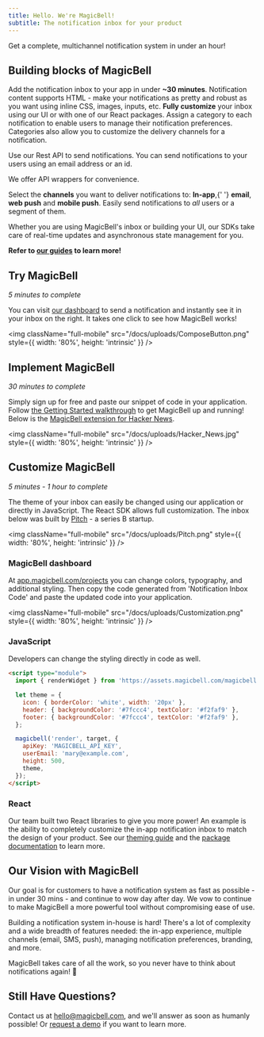 ```yaml
---
title: Hello. We're MagicBell!
subtitle: The notification inbox for your product
---
```


<Note className="text-darkPurple bg-purple bg-opacity-5 border-none text-lg text-center">
  Get a complete, multichannel notification system in under an hour!
</Note>

## Building blocks of MagicBell

<Grid>
  <Card title="Notification inbox">
    Add the notification inbox to your app in under <b>~30 minutes</b>.
  </Card>
  <Card title="Rich text">
    Notification content supports HTML - make your notifications as pretty and robust as
    you want using inline CSS, images, inputs, etc.
  </Card>
  <Card title="Customization">
    <b>Fully customize</b> your inbox using our UI or with one of our React packages.
  </Card>
  <Card title="Categories">
    Assign a category to each notification to enable users to manage their notification
    preferences. Categories also allow you to customize the delivery channels for a
    notification.
  </Card>
  <Card title="API">
    <p>
      Use our Rest API to send notifications. You can send notifications to your users
      using an email address or an id.
    </p>
    <p>We offer API wrappers for convenience.</p>
  </Card>
  <Card title="Channels">
    Select the <b>channels</b> you want to deliver notifications to: <b>In-app</b>,{' '}
    <b>email</b>, <b>web push</b> and <b>mobile push</b>.
  </Card>
  <Card title="Announcements">
    Easily send notifications to <i>all</i> users or a segment of them.
  </Card>
</Grid>

Whether you are using MagicBell's inbox or building your UI, our SDKs take care of real-time updates and asynchronous state management for you.

<strong>
  Refer to <a href="https://magicbell.com/docs/channels">our guides</a> to learn more!
</strong>

## Try MagicBell

<i>5 minutes to complete</i>

You can visit [our dashboard](https://app.magicbell.com) to send a notification and instantly see it in your inbox on the right. It takes one click to see how MagicBell works!

<img
  className="full-mobile"
  src="/docs/uploads/ComposeButton.png"
  style={{ width: '80%', height: 'intrinsic' }}
/>

## Implement MagicBell

<i>30 minutes to complete</i>

Simply sign up for free and paste our snippet of code in your application. Follow [the Getting Started walkthrough](https://magicbell.com/docs/getting-started-with-magicbell) to get MagicBell up and running! Below is the <a href="https://chrome.google.com/webstore/detail/hacker-news-notifications/bbkfblhdgiddlkfkipjdhhfoephonoba?hl=en">MagicBell extension for Hacker News</a>.

<img
  className="full-mobile"
  src="/docs/uploads/Hacker_News.jpg"
  style={{ width: '80%', height: 'intrinsic' }}
/>

## Customize MagicBell

<i>5 minutes - 1 hour to complete</i>

The theme of your inbox can easily be changed using our application or directly in JavaScript. The React SDK allows full customization. The inbox below was built by <a href="https://pitch.com/">Pitch</a> - a series B startup.

<img
  className="full-mobile"
  src="/docs/uploads/Pitch.png"
  style={{ width: '80%', height: 'intrinsic' }}
/>

### MagicBell dashboard

At [app.magicbell.com/projects](https://app.magicbell.com/projects) you can
change colors, typography, and additional styling. Then copy the code generated
from 'Notification Inbox Code' and paste the updated code into your application.

<img
  className="full-mobile"
  src="/docs/uploads/Customization.png"
  style={{ width: '80%', height: 'intrinsic' }}
/>

### JavaScript

Developers can change the styling directly in code as well.

```html title=ESM
<script type="module">
  import { renderWidget } from 'https://assets.magicbell.com/magicbell.esm.js';

  let theme = {
    icon: { borderColor: 'white', width: '20px' },
    header: { backgroundColor: '#7fccc4', textColor: '#f2faf9' },
    footer: { backgroundColor: '#7fccc4', textColor: '#f2faf9' },
  };

  magicbell('render', target, {
    apiKey: 'MAGICBELL_API_KEY',
    userEmail: 'mary@example.com',
    height: 500,
    theme,
  });
</script>
```

### React

Our team built two React libraries to give you more power! An example is the
ability to completely customize the in-app notification inbox to match the
design of your product. See our [theming guide](https://magicbell.com/docs/react/theme-customization) and the
[package documentation](https://www.npmjs.com/package/@magicbell/magicbell-react) to
learn more.

## Our Vision with MagicBell

Our goal is for customers to have a notification system as fast as possible - in
under 30 mins - and continue to wow day after day. We vow to continue to make
MagicBell a more powerful tool without compromising ease of use.

Building a notification system in-house is hard! There's a lot of complexity and
a wide breadth of features needed: the in-app experience, multiple channels
(email, SMS, push), managing notification preferences, branding, and more.

MagicBell takes care of all the work, so you never have to think about
notifications again! 🙂

## Still Have Questions?

Contact us at [hello@magicbell.com](mailto:hello@magicbell.com), and we'll
answer as soon as humanly possible! Or [request a demo](https://calendly.com/hana_mohan/demo-magicbell)
if you want to learn more.
